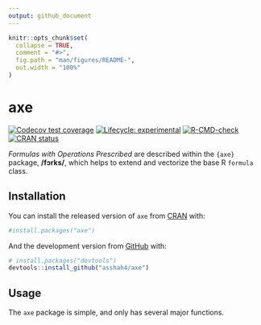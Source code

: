 ```yaml
---
output: github_document
---
```


<!-- README.md is generated from README.Rmd. Please edit that file -->

```r
knitr::opts_chunk$set(
  collapse = TRUE,
  comment = "#>",
  fig.path = "man/figures/README-",
  out.width = "100%"
)
```

# axe

<!-- badges: start -->
[![Codecov test coverage](https://codecov.io/gh/asshah4/axe/branch/main/graph/badge.svg)](https://codecov.io/gh/asshah4/axe?branch=main)
[![Lifecycle: experimental](https://img.shields.io/badge/lifecycle-experimental-orange.svg)](https://lifecycle.r-lib.org/articles/stages.html#experimental)
[![R-CMD-check](https://github.com/asshah4/axe/workflows/R-CMD-check/badge.svg)](https://github.com/asshah4/axe/actions)
[![CRAN status](https://www.r-pkg.org/badges/version/axe)](https://CRAN.R-project.org/package=axe)
<!-- badges: end -->

_Formulas with Operations Prescribed_ are described within the `{axe}` package, __/fɔrks/__, which helps to extend and vectorize the base R `formula` class.

## Installation

You can install the released version of `axe` from [CRAN](https://CRAN.R-project.org) with:

```r
#install.packages("axe")
```

And the development version from [GitHub](https://github.com/) with:

```r
# install.packages("devtools")
devtools::install_github("asshah4/axe")
```

## Usage

The `axe` package is simple, and only has several major functions.

